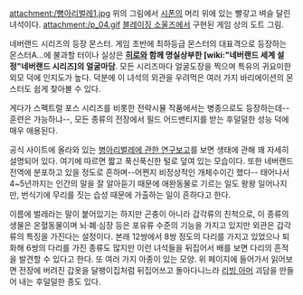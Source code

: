 attachment:/뼝아리벌레1.jpg
위의 그림에서 [[시폰]]의 머리 위에 있는 빨갛고 벼슬 달린 녀석이다.
attachment:/p_04.gif
[[블레이징 소울즈]]에서 구현된 게임 상의 도트 그림.

네버랜드 시리즈의 등장 몬스터. 게임 초반에 최하등급 몬스터의 대표격으로 등장하는 몬스터A…에 불과할 터이나 실상은 '''[[히로]]와 함께 명실상부한 [wiki:"네버랜드 세계 설정"네버랜드 시리즈]의 얼굴마담'''. 모든 시리즈마다 얼굴도장을 찍으며 특유의 귀요미한 외모 덕에 인지도가 높다. 덕분에 이 녀석의 외관을 우려먹은 여러 가지 바리에이션의 몬스터도 쉽게 찾아볼 수 있다.

게다가 스펙트럴 포스 시리즈를 비롯한 전략시뮬 작품에서는 병종으로도 등장하는데--훈련은 가능하냐--, 모든 종류의 전장에서 필드 어드밴티지를 받는 후덜덜한 성능 덕에 매우 애용된다.

공식 사이트에 올라와 있는 [http://www.ideaf.co.jp/nl/history08.html 병아리벌레에 관한 연구보고]를 보면 생태에 관해 꽤 자세히 설명되어 있다.
여기에 따르면 짧고 푹신푹신한 털로 덮여 있는 모습이다. 또한 네버랜드 전역에 분포하고 있을 정도로 흔하며--어쩐지 비정상적인 개체수이긴 했다-- 태어나서 4~5년까지는 인간의 말을 잘 알아듣기 때문에 애완동물로 기르는 일도 왕왕 일어나지만, 번식기에 무리를 짓는 습성 때문에 가출하는 일이 흔하다고 한다.

이름에 벌레라는 말이 붙어있기는 하지만 곤충이 아니라 갑각류의 친척으로, 이 종류의 생물은 온혈동물이며 뇌·폐·심장 등은 포유류 수준의 기능을 가지고 있지만 외관은 갑각류의 특징을 가진다는 설정이다. 본래 12쌍에서 8쌍 정도의 다리를 가지고 있었으나 퇴화해 6쌍의 다리를 가진 종류도 많지만 이런 녀석들을 뒤집어서 배를 보면 다리의 흔적을 발견할 수 있다고 한다. 또 여러 가지 아종이 있는 모양. 위 페이지에 들어가서 읽어보면 전장에 버려진 갑옷을 달팽이집처럼 뒤집어쓰고 돌아다니느라 [[리빙 아머]] 괴담을 만들어 내는 후덜덜한 종도 있다.
